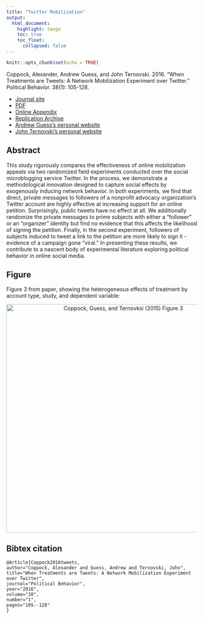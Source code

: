 ```yaml
---
title: "Twitter Mobilization"
output: 
  html_document:
    highlight: tango
    toc: true
    toc_float:
      collapsed: false
---
```


```r
knitr::opts_chunk$set(echo = TRUE)
```


Coppock, Alexander, Andrew Guess, and John Ternovski. 2016. "When Treatments are Tweets: A Network Mobilization Experiment over Twitter." Political Behavior. 38(1): 105-128.

- [Journal site](https://link.springer.com/article/10.1007%2Fs11109-015-9308-6?wt_mc=Affiliate.CommissionJunction.3.EPR1089.DeepLink&utm_medium=affiliate&utm_source=commission_junction&utm_campaign=3_nsn6445_deeplink&utm_content=deeplink)
- [PDF](papers/CGT_tweets.pdf)
- [Online Appendix](papers/CGT_tweets_appendix.pdf)
- [Replication Archive](https://dataverse.harvard.edu/dataset.xhtml?persistentId=doi:10.7910/DVN/29548)
- [Andrew Guess's personal website](https://andyguess.com/)
- [John Ternovski's personal website](http://www.jter.co/)

## Abstract

This study rigorously compares the effectiveness of online mobilization appeals via two randomized field experiments conducted over the social microblogging service Twitter. In the process, we demonstrate a methodological innovation designed to capture social effects by exogenously inducing network behavior. In both experiments, we find that direct, private messages to followers of a nonprofit advocacy organization's Twitter account are highly effective at increasing support for an online petition. Surprisingly, public tweets have no effect at all. We additionally randomize the private messages to prime subjects with either a "follower" or an "organizer" identity but find no evidence that this affects the likelihood of signing the petition. Finally, in the second experiment, followers of subjects induced to tweet a link to the petition are more likely to sign it - evidence of a campaign gone "viral." In presenting these results, we contribute to a nascent body of experimental literature exploring political behavior in online social media.

## Figure

Figure 3 from paper, showing the heterogeneous effects of treatment by account type, study, and dependent variable:

<center><img src="Images/CGT_twitter_fig.png" alt="Coppock, Guess, and Ternovksi (2015) Figure 3" width="600"></center>

## Bibtex citation

```
@Article{Coppock2016tweets,
author="Coppock, Alexander and Guess, Andrew and Ternovski, John",
title="When Treatments are Tweets: A Network Mobilization Experiment over Twitter",
journal="Political Behavior",
year="2016",
volume="38",
number="1",
pages="105--128"
}
```
